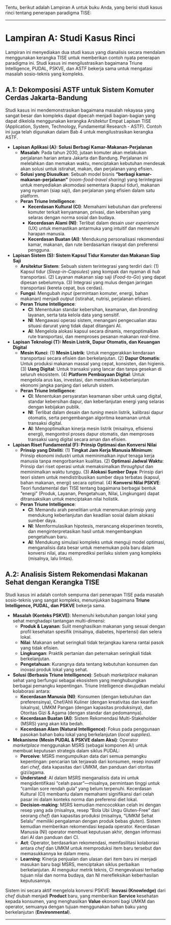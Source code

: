 Tentu, berikut adalah Lampiran A untuk buku Anda, yang berisi studi kasus rinci tentang penerapan paradigma TISE:

---

# **Lampiran A: Studi Kasus Rinci**

Lampiran ini menyediakan dua studi kasus yang dianalisis secara mendalam menggunakan kerangka TISE untuk memberikan contoh nyata penerapan paradigma ini. Studi kasus ini mengilustrasikan bagaimana Triune Intelligence, PUDAL, PSKVE, dan ASTF bekerja sama untuk mengatasi masalah sosio-teknis yang kompleks.

## **A.1: Dekomposisi ASTF untuk Sistem Komuter Cerdas Jakarta-Bandung**

Studi kasus ini mendemonstrasikan bagaimana masalah rekayasa yang sangat besar dan kompleks dapat dipecah menjadi bagian-bagian yang dapat dikelola menggunakan kerangka Arsitektur Empat Lapisan TISE (Application, System, Technology, Fundamental Research - ASTF). Contoh ini juga telah digunakan dalam Bab 4 untuk mengilustrasikan kerangka ASTF.

*   **Lapisan Aplikasi (A): Solusi Berbagi Kamar-Makanan-Perjalanan**
    *   **Masalah**: Pada tahun 2030, jutaan komuter akan melakukan perjalanan harian antara Jakarta dan Bandung. Perjalanan ini melelahkan dan memakan waktu, menciptakan kebutuhan mendesak akan solusi untuk istirahat, makan, dan perjalanan yang efisien.
    *   **Solusi yang Diusulkan**: Sebuah model bisnis **"berbagi kamar-makanan-perjalanan"** (*room-food-travel sharing*) yang terintegrasi untuk menyediakan akomodasi sementara (kapsul tidur), makanan yang nyaman (siap saji), dan perjalanan yang efisien dalam satu platform.
    *   **Peran Triune Intelligence**:
        *   **Kecerdasan Kultural (CI)**: Memahami kebutuhan dan preferensi komuter terkait kenyamanan, privasi, dan kebersihan yang selaras dengan norma sosial dan budaya.
        *   **Kecerdasan Alami (NI)**: Terlibat dalam desain *user experience* (UX) untuk memastikan antarmuka yang intuitif dan memenuhi harapan manusia.
        *   **Kecerdasan Buatan (AI)**: Mendukung personalisasi rekomendasi kamar, makanan, dan rute berdasarkan riwayat dan preferensi pengguna.

*   **Lapisan Sistem (S): Sistem Kapsul Tidur Komuter dan Makanan Siap Saji**
    *   **Arsitektur Sistem**: Sebuah sistem terintegrasi yang terdiri dari: (1) Kapsul tidur (*Sleep-in-Capsules*) yang kompak dan nyaman di *hub* transportasi. (2) Layanan makanan siap saji (*Food-to-Go*) yang dapat dipesan sebelumnya. (3) Integrasi yang mulus dengan jaringan transportasi (kereta cepat, bus cerdas).
    *   **Fungsi**: Mengubah *input* (permintaan komuter, energi, bahan makanan) menjadi *output* (istirahat, nutrisi, perjalanan efisien).
    *   **Peran Triune Intelligence**:
        *   **CI**: Menentukan standar kebersihan, keamanan, dan *branding* layanan, serta tata kelola data yang sensitif.
        *   **NI**: Mengawasi operasi sistem, menangani pengecualian atau situasi darurat yang tidak dapat ditangani AI.
        *   **AI**: Mengelola alokasi kapsul secara dinamis, mengoptimalkan rute transportasi, dan memproses pesanan makanan *real-time*.

*   **Lapisan Teknologi (T): Mesin Listrik, Dapur Otomatis, dan Keuangan Digital**
    *   **Mesin Kunci**: (1) **Mesin Listrik**: Untuk menggerakkan kendaraan transportasi secara efisien dan berkelanjutan. (2) **Dapur Otomatis**: Untuk produksi makanan massal yang cepat, konsisten, dan higienis. (3) **Uang Digital**: Untuk transaksi yang lancar dan tanpa gesekan di seluruh ekosistem. (4) **Platform Pembiayaan Digital**: Untuk mengelola arus kas, investasi, dan memastikan keberlanjutan ekonomi jangka panjang dari seluruh sistem.
    *   **Peran Triune Intelligence**:
        *   **CI**: Menentukan persyaratan keamanan siber untuk uang digital, standar kebersihan dapur, dan keberlanjutan energi yang selaras dengan kebijakan publik.
        *   **NI**: Terlibat dalam desain dan *tuning* mesin listrik, kalibrasi dapur otomatis, serta pengembangan algoritma keamanan untuk transaksi digital.
        *   **AI**: Mengoptimalkan kinerja mesin listrik (misalnya, efisiensi energi), mengontrol proses dapur otomatis, dan memproses transaksi uang digital secara aman dan efisien.

*   **Lapisan Riset Fundamental (F): Prinsip Optimasi dan Konversi Nilai**
    *   **Prinsip yang Diteliti**: (1) **Tingkat Jam Kerja Manusia Minimum**: Prinsip ekonomi industri untuk meminimalkan *input* tenaga kerja manusia tanpa mengorbankan kualitas. (2) **Optimasi Jadwal Waktu**: Prinsip dari riset operasi untuk memaksimalkan *throughput* dan meminimalkan waktu tunggu. (3) **Alokasi Sumber Daya**: Prinsip dari teori sistem untuk mendistribusikan sumber daya terbatas (kapsul, bahan makanan, energi) secara optimal. (4) **Konversi Nilai PSKVE**: Teori fundamental dari TISE tentang bagaimana berbagai bentuk "energi" (Produk, Layanan, Pengetahuan, Nilai, Lingkungan) dapat ditransaksikan untuk menciptakan nilai holistik.
    *   **Peran Triune Intelligence**:
        *   **CI**: Memandu arah penelitian untuk menemukan prinsip yang mendukung keberlanjutan dan keadilan sosial dalam alokasi sumber daya.
        *   **NI**: Memformulasikan hipotesis, merancang eksperimen teoretis, dan menginterpretasikan hasil untuk mengembangkan pengetahuan baru.
        *   **AI**: Mendukung simulasi kompleks untuk menguji model optimasi, menganalisis data besar untuk menemukan pola baru dalam konversi nilai, atau memprediksi perilaku sistem yang kompleks (misalnya, lalu lintas).

## **A.2: Analisis Sistem Rekomendasi Makanan Sehat dengan Kerangka TISE**

Studi kasus ini adalah contoh sempurna dari penerapan TISE pada masalah sosio-teknis yang sangat kompleks, menunjukkan bagaimana **Triune Intelligence, PUDAL, dan PSKVE** bekerja sama.

*   **Masalah (Konteks PSKVE)**: Memenuhi kebutuhan pangan lokal yang sehat menghadapi tantangan multi-dimensi:
    *   **Produk & Layanan**: Sulit menghasilkan makanan yang sesuai dengan profil kesehatan spesifik (misalnya, diabetes, hipertensi) dan selera lokal.
    *   **Nilai**: Makanan sehat seringkali tidak terjangkau karena rantai pasok yang tidak efisien.
    *   **Lingkungan**: Praktik pertanian dan peternakan seringkali tidak berkelanjutan.
    *   **Pengetahuan**: Kurangnya data tentang kebutuhan konsumen dan inovasi produk lokal yang sehat.

*   **Solusi (Berbasis Triune Intelligence)**: Sebuah *marketplace* makanan sehat yang berfungsi sebagai ekosistem yang menghubungkan berbagai pemangku kepentingan. Triune Intelligence diwujudkan melalui kolaborasi antara:
    *   **Kecerdasan Manusia (NI)**: Konsumen (dengan kebutuhan dan preferensinya), Chef/Ahli Kuliner (dengan kreativitas dan kearifan lokalnya), UMKM Pangan (dengan kapasitas produksinya), dan Otoritas Gizi & Agama (dengan standar dan pedomannya).
    *   **Kecerdasan Buatan (AI)**: Sistem Rekomendasi Multi-Stakeholder (MSRS) yang akan kita bedah.
    *   **Kecerdasan Alam (Natural Intelligence)**: Fokus pada penggunaan pasokan bahan baku lokal yang berkelanjutan (*local supplies*).

*   **Mekanisme (Mesin PUDAL & PSKVE dalam Aksi)**: Operator *marketplace* menggunakan MSRS (sebagai komponen AI) untuk membuat keputusan strategis dalam siklus PUDAL:
    *   **Perceive**: MSRS mengumpulkan data dari semua pemangku kepentingan: pencarian tak terjawab dari konsumen, resep inovatif dari *chef*, data kapasitas dari UMKM, dan panduan dari otoritas gizi/agama.
    *   **Understand**: AI dalam MSRS menganalisis data ini untuk mengidentifikasi "celah pasar"—misalnya, permintaan tinggi untuk "camilan sore rendah gula" yang belum terpenuhi. Kecerdasan Kultural (CI) membantu dalam memahami signifikansi dari celah pasar ini dalam konteks norma dan preferensi diet lokal.
    *   **Decision-making**: MSRS kemudian mencocokkan celah ini dengan resep yang ada (misalnya, resep "Bola Ubi Ungu Gluten-Free" dari seorang *chef*) dan kapasitas produksi (misalnya, "UMKM Sehat Selalu" memiliki pengalaman dengan produk bebas gluten). Sistem kemudian memberikan rekomendasi kepada operator. Kecerdasan Manusia (NI) operator membuat keputusan akhir, dengan informasi dari AI dan panduan dari CI.
    *   **Act**: Operator, berdasarkan rekomendasi, memfasilitasi kolaborasi antara *chef* dan UMKM untuk memproduksi item baru tersebut dan memasukkannya ke dalam menu.
    *   **Learning**: Kinerja penjualan dan ulasan dari item baru ini menjadi masukan baru bagi MSRS, menciptakan siklus perbaikan berkelanjutan. AI mengukur metrik teknis, CI mengevaluasi terhadap tujuan nilai dan norma budaya, dan NI merefleksikan keberhasilan keputusannya.

Sistem ini secara aktif mengelola konversi PSKVE: **Inovasi (Knowledge)** dari *chef* diubah menjadi **Product** baru, yang memberikan **Service** kesehatan kepada konsumen, yang menghasilkan **Value** ekonomi bagi UMKM dan operator, semuanya dengan tujuan menggunakan bahan baku yang berkelanjutan (**Environmental**).

---